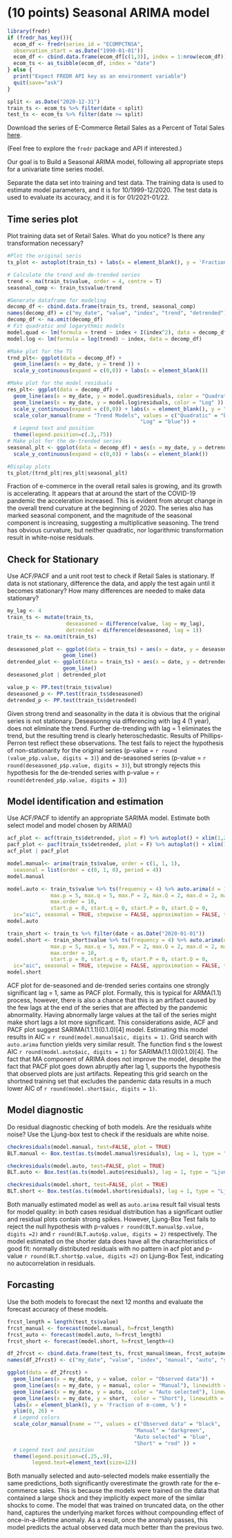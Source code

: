 # (10 points) Seasonal ARIMA model

```r
library(fredr)
if (fredr_has_key()){
  ecom_df <- fredr(series_id = "ECOMPCTNSA",
  observation_start = as.Date("1990-01-01"))
  ecom_df <- cbind.data.frame(ecom_df[c(1,3)], index = 1:nrow(ecom_df))
  ecom_ts <- as_tsibble(ecom_df, index = "date")
} else {
  print("Expect FREDR API key as an environment variable")
  quit(save="ask")
}
```

```r
split <- as.Date("2020-12-31")
train_ts <- ecom_ts %>% filter(date < split)
test_ts <- ecom_ts %>% filter(date >= split)
```
Download the series of E-Commerce Retail Sales as a Percent of Total Sales [here](https://fred.stlouisfed.org/series/ECOMPCTNSA). 

(Feel free to explore the `fredr` package and API if interested.)

Our goal is to Build a Seasonal ARIMA model, following all appropriate steps for a univariate time series model.

Separate the data set into training and test data. The training data is used to estimate model parameters, and it is for 10/1999-12/2020. The test data is used to evaluate its accuracy, and it is for 01/2021-01/22.

## Time series plot

Plot training data set of Retail Sales. What do you notice? Is there any transformation necessary?

```r
#Plot the original seris
ts_plot <- autoplot(train_ts) + labs(x = element_blank(), y = 'Fraction of e-comm, %')

# Calculate the trend and de-trended series
trend <- ma(train_ts$value, order = 4, centre = T)
seasonal_comp <- train_ts$value/trend 

#Generate dataframe for modeling
decomp_df <- cbind.data.frame(train_ts, trend, seasonal_comp)
names(decomp_df) = c("my_date", "value", "index", "trend", "detrended")
decomp_df <- na.omit(decomp_df)
# Fit quadratic and logarythmic models
model.quad <- lm(formula = trend ~ index + I(index^2), data = decomp_df)
model.log <- lm(formula = log(trend) ~ index, data = decomp_df)

#Make plot for the TS
trnd_plt<- ggplot(data = decomp_df) + 
  geom_line(aes(x = my_date, y = trend )) + 
  scale_y_continuous(expand = c(0,0)) + labs(x = element_blank())

#Make plot for the model residuals
res_plt<- ggplot(data = decomp_df) + 
  geom_line(aes(x = my_date, y = model.quad$residuals, color = "Quadratic")) + 
  geom_line(aes(x = my_date, y = model.log$residuals, color = "Log" )) + 
  scale_y_continuous(expand = c(0,0)) + labs(x = element_blank(), y = "Model residuals") +
  scale_color_manual(name = "Trend Models", values = c("Quadratic" = "black", 
                                           "Log" = "blue")) +
  # Legend text and position
  theme(legend.position=c(.3,.75))
# Make plot for the de-trended series
seasonal_plt <- ggplot(data = decomp_df) + aes(x = my_date, y = detrended ) + geom_line() + 
  scale_y_continuous(expand = c(0,0)) + labs(x = element_blank())

#Display plots
ts_plot/(trnd_plt|res_plt|seasonal_plt)
```
Fraction of e-commerce in the overall retail sales is growing, and its growth is accelerating. It appears that at around the start of the COVID-19 pandemic the acceleration increased. This is evident from abrupt change in the overall trend curvature at the beginning of 2020. The series also has marked seasonal component, and the magnitude of the seasonal component is increasing, suggesting a multiplicative seasoning. The trend has obvious curvature, but neither quadratic, nor logarithmic transformation result in white-noise residuals.

## Check for Stationary 

Use ACF/PACF and a unit root test to check if Retail Sales is stationary. If data is not stationary, difference the data, and apply the
test again until it becomes stationary? How many differences are needed to make data stationary?

```r
my_lag <- 4
train_ts <- mutate(train_ts, 
                   deseasoned = difference(value, lag = my_lag),
                   detrended = difference(deseasoned, lag = 1))
train_ts <- na.omit(train_ts)

deseasoned_plot <- ggplot(data = train_ts) + aes(x = date, y = deseasoned) + 
                  geom_line()
detrended_plot <- ggplot(data = train_ts) + aes(x = date, y = detrended) +
                  geom_line()
deseasoned_plot | detrended_plot 
```

```r
value_p <- PP.test(train_ts$value)
deseasoned_p <- PP.test(train_ts$deseasoned)
detrended_p <- PP.test(train_ts$detrended)
```
Given strong trend and seasonality in the data it is obvious that the original series is not stationary. Deseasonng via differencing with lag 4 (1 year), does not eliminate the trend. Further de-trending with lag = 1 eliminates the trend, but the resulting trend is clearly heteroschedastic. Results of Phillips-Perron test reflect these observations. The test fails to reject the hypothesis of non-stationarity for the original series (p-value = `r round (value_p$p.value, digits = 3)`) and de-seasoned series (p-value = `r round(deseasoned_p$p.value, digits = 3)`), but strongly rejects this hypothesis for the de-trended series with p-value = `r round(detrended_p$p.value, digits = 3)`)

## Model identification and estimation

Use ACF/PACF to identify an appropriate SARIMA model. Estimate both select model and model chosen by ARIMA()

```r
acf_plot <- acf(train_ts$detrended, plot = F) %>% autoplot() + xlim(1,25)
pacf_plot <- pacf(train_ts$detrended, plot = F) %>% autoplot() + xlim(1,25)
acf_plot | pacf_plot
```
```r
model.manual<- arima(train_ts$value, order = c(1, 1, 1),
  seasonal = list(order = c(0, 1, 0), period = 4))
model.manual
```
```r
model.auto <- train_ts$value %>% ts(frequency = 4) %>% auto.arima(d = 1, D = 1,
              max.p = 5, max.q = 5, max.P = 2, max.Q = 2, max.d = 2, max.D = 2,
              max.order = 10,
              start.p = 0, start.q = 0, start.P = 0, start.Q = 0,
  ic="aic", seasonal = TRUE, stepwise = FALSE, approximation = FALSE, trace = FALSE)
model.auto

train_short <- train_ts %>% filter(date < as.Date("2020-01-01"))
model.short <- train_short$value %>% ts(frequency = 4) %>% auto.arima(d = 1, D = 1,
              max.p = 5, max.q = 5, max.P = 2, max.Q = 2, max.d = 2, max.D = 2,
              max.order = 10,
              start.p = 0, start.q = 0, start.P = 0, start.Q = 0,
  ic="aic", seasonal = TRUE, stepwise = FALSE, approximation = FALSE, trace = FALSE)
model.short
```

ACF plot for de-seasoned and de-trended series contains one strongly significant lag = 1, same as PACF plot. Formally, this is typical for ARMA(1.1) process, however, there is also a chance that this is an artifact caused by the few lags at the end of the series that are affected by the pandemic abnormality. Having abnormally large values at the tail of the series might make short lags a lot more significant. This considerations aside, ACF and PACF plot suggest SARIMA(1.1.1)(0.1.0)[4] model. Estimating this model results in AIC = `r round(model.manual$aic, digits = 1)`.
Grid search with `auto.arima` function yields very similar result. The function find s the lowest AIC `r round(model.auto$aic, digits = 1)` for SARIMA(1.1.0)(0.1.0)[4]. The fact that MA component of ARIMA does not improve the model, despite the fact that PACF plot goes down abruptly after lag 1, supports the hypothesis that observed plots are just artifacts.
Repeating this grid search on the shortned training set that excludes the pandemic data results in a much lower AIC of `r round(model.short$aic, digits = 1)`.

## Model diagnostic 

Do residual diagnostic checking of both models. Are the residuals white noise? Use the Ljung-box test to check if the residuals are white noise.  

```r
checkresiduals(model.manual, test=FALSE, plot = TRUE)
BLT.manual <- Box.test(as.ts(model.manual$residuals), lag = 1, type = "Ljung-Box")
```

```r
checkresiduals(model.auto, test=FALSE, plot = TRUE)
BLT.auto <- Box.test(as.ts(model.auto$residuals), lag = 1, type = "Ljung-Box")
```

```r
checkresiduals(model.short, test=FALSE, plot = TRUE)
BLT.short <- Box.test(as.ts(model.short$residuals), lag = 1, type = "Ljung-Box")
```

Both manually estimated model as well as `auto.arima` result fail visual tests for model quality: in both cases residual distribution has a significant outlier and residual plots contain strong spikes. However, Ljung-Box Test fails to reject the null hypothesis with p-values `r round(BLT.manual$p.value, digits =2)` and `r round(BLT.auto$p.value, digits = 2)` respectively.
The model estimated on the shorter data does have all the charachteristics of good fit: normally distributed residuals with no pattern in acf plot and p-value `r round(BLT.short$p.value, digits =2)` on Ljung-Box Test, indicating no autocorrelation in residuals.



## Forcasting 

Use the both models to forecast the next 12 months and evaluate the forecast accuracy of these models.

```r
frcst_length = length(test_ts$value)
frcst_manual <- forecast(model.manual, h=frcst_length)
frcst_auto <- forecast(model.auto, h=frcst_length)
frcst_short <- forecast(model.short, h=frcst_length+4)
```

```r
df_2frcst <- cbind.data.frame(test_ts, frcst_manual$mean, frcst_auto$mean, frcst_short$mean[5:13])
names(df_2frcst) <- c("my_date", "value", "index", "manual", "auto", "short")

ggplot(data = df_2frcst) + 
  geom_line(aes(x = my_date, y = value, color = "Observed data")) +
  geom_line(aes(x = my_date, y = manual, color = "Manual"), linewidth = 0.25) + 
  geom_line(aes(x = my_date, y = auto,  color = "Auto selected"), linewidth = 0.25) +
  geom_line(aes(x = my_date, y = short,  color = "Short"), linewidth = 0.25) +
  labs(x = element_blank(), y = 'Fraction of e-comm, %') + 
  ylim(0, 26) +
  # Legend colors
  scale_color_manual(name = "", values = c("Observed data" = "black", 
                                         "Manual" = "darkgreen",
                                         "Auto selected" = "blue",
                                         "Short" = "red" )) +
  # Legend text and position
  theme(legend.position=c(.25,.9),
        legend.text=element_text(size=12))
```

Both manually selected and auto-selected models make essentially the same predictions, both significantly overestimate the growth rate for the e-commerce sales. This is because the models were trained on the data that contained a large shock and they implicitly expect more of the similar shocks to come. The model that was trained on truncated data, on the other hand, captures the underlying market forces without compounding effect of once-in-a-lifetime anomaly. As a result, once the anomaly passes, this model predicts the actual observed data much better than the previous two.